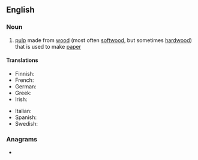 {{also|wood-pulp}}
==English==
{{wikipedia}}

===Noun===
{{en-noun|~}}

# [[pulp]] made from [[wood]] (most often [[softwood]], but sometimes [[hardwood]]) that is used to make [[paper]]

====Translations====
{{trans-top|pulp from trees used to make paper}}
* Finnish: {{t+|fi|paperimassa}}
* French: {{t+|fr|pâte à papier|f}}
* German: {{t|de|Holzschliff|m}}
* Greek: {{t+|el|ξυλοπολτός|m}}
* Irish: {{t|ga|laíon adhmaid|m}}
{{trans-mid}}
* Italian: {{t|it|pasta di legno|f}}
* Spanish: {{t|es|pasta de papel|f}}
* Swedish: {{t+|sv|pappersmassa|c}}
{{trans-bottom}}

===Anagrams===
* {{anagrams|en|pulpwood}}